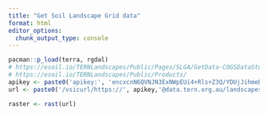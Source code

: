```yaml
---
title: "Get Soil Landscape Grid data"
format: html
editor_options: 
  chunk_output_type: console
---
```


```r
pacman::p_load(terra, rgdal)
# https://esoil.io/TERNLandscapes/Public/Pages/SLGA/GetData-COGSDataStore.html
# https://esoil.io/TERNLandscapes/Public/Products/
apikey <- paste0('apikey:', 'encxcnN6QVNJN3ExNWpEUi4+Rls+Z3Q/YDUjJihmeD5XbV9RZmUJS1s/UmsgKm9JWVoxVzRnPCxZfmFvTyo5alJ0Xndpey1WYG1YKFBdMWpF')
url <- paste0('/vsicurl/https://', apikey,'@data.tern.org.au/landscapes/slga/NationalMaps/SoilClassifications/ASC/90m/ASC_CI_C_P_AU_TRN_N.cog.tif')
```

```r
raster <- rast(url)
```


